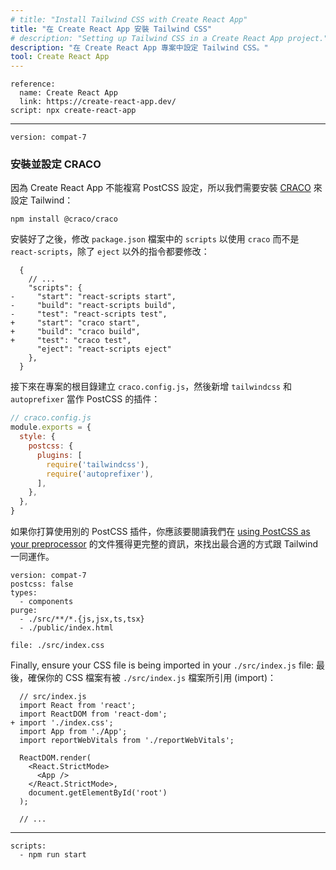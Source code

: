 ```yaml
---
# title: "Install Tailwind CSS with Create React App"
title: "在 Create React App 安裝 Tailwind CSS"
# description: "Setting up Tailwind CSS in a Create React App project."
description: "在 Create React App 專案中設定 Tailwind CSS。"
tool: Create React App
---
```


```preval installation
reference:
  name: Create React App
  link: https://create-react-app.dev/
script: npx create-react-app
```

---

```preval setup
version: compat-7
```

<!-- ### Install and configure CRACO -->
### 安裝並設定 CRACO

<!-- Since Create React App doesn't let you override the PostCSS configuration natively, we also need to install [CRACO](https://github.com/gsoft-inc/craco) to be able to configure Tailwind: -->
因為 Create React App 不能複寫 PostCSS 設定，所以我們需要安裝 [CRACO](https://github.com/gsoft-inc/craco) 來設定 Tailwind：

```shell
npm install @craco/craco
```

<!-- Once it's installed, update your `scripts` in your `package.json` file to use `craco` instead of `react-scripts` for all scripts except `eject`: -->
安裝好了之後，修改 `package.json` 檔案中的 `scripts` 以使用 `craco` 而不是 `react-scripts`，除了 `eject` 以外的指令都要修改：

```diff-json
  {
    // ...
    "scripts": {
-     "start": "react-scripts start",
-     "build": "react-scripts build",
-     "test": "react-scripts test",
+     "start": "craco start",
+     "build": "craco build",
+     "test": "craco test",
      "eject": "react-scripts eject"
    },
  }
```

<!-- Next, create a `craco.config.js` at the root of our project and add the `tailwindcss` and `autoprefixer` as PostCSS plugins: -->
接下來在專案的根目錄建立 `craco.config.js`，然後新增 `tailwindcss` 和 `autoprefixer` 當作 PostCSS 的插件：

```js
// craco.config.js
module.exports = {
  style: {
    postcss: {
      plugins: [
        require('tailwindcss'),
        require('autoprefixer'),
      ],
    },
  },
}
```

<!-- If you're planning to use any other PostCSS plugins, you should read our documentation on [using PostCSS as your preprocessor](/docs/using-with-preprocessors) for more details about the best way to order them alongside Tailwind. -->
如果你打算使用別的 PostCSS 插件，你應該要閱讀我們在 [using PostCSS as your preprocessor](/docs/using-with-preprocessors) 的文件獲得更完整的資訊，來找出最合適的方式跟 Tailwind 一同運作。


```preval configuration
version: compat-7
postcss: false
types:
  - components
purge:
  - ./src/**/*.{js,jsx,ts,tsx}
  - ./public/index.html
```

```preval include
file: ./src/index.css
```

Finally, ensure your CSS file is being imported in your `./src/index.js` file:
最後，確保你的 CSS 檔案有被 `./src/index.js` 檔案所引用 (import)：

```diff-js
  // src/index.js
  import React from 'react';
  import ReactDOM from 'react-dom';
+ import './index.css';
  import App from './App';
  import reportWebVitals from './reportWebVitals';

  ReactDOM.render(
    <React.StrictMode>
      <App />
    </React.StrictMode>,
    document.getElementById('root')
  );

  // ...
```

---

```preval finish
scripts:
  - npm run start
```

